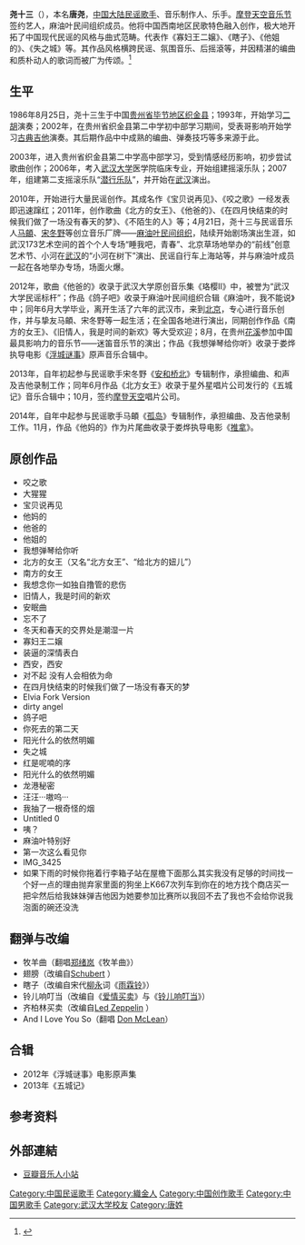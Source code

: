 {{NOT|唐尧}}
{{blpsources|time=2020-12-01}}
{{艺人
|姓名 = 尧十三
|类型 = 男歌手
|图片 = 
|caption = 
|英文名 = Yao Shisan
|国籍 = {{PRC}}
|出生日期 = {{birth date and age|1986|8|25}}
|出生地点 = {{CHN-1949}}[[贵州省|贵州省]] 
|演奏乐器 = [[吉他|吉他]]、[[二胡|二胡]]
|音乐类型 = [[民谣|民谣]]、[[氛围音乐|氛围音乐]]
|职业 = [[歌手|歌手]]、[[音乐制作人|音乐制作人]]
|唱片公司 = 摩登天空（2013）<ref>{{cite news |title=独立民谣音乐人马頔与尧十三签约摩登天空 |url=http://ent.163.com/13/1021/16/9BNO44H500031H0O.html |accessdate=2019-06-26 |work=网易 |date=2013-10-21 |archive-date=2019-06-26 |archive-url=https://web.archive.org/web/20190626032111/http://ent.163.com/13/1021/16/9BNO44H500031H0O.html |dead-url=no }}</ref>
|网站 ={{URL|site.douban.com/monamour}}
}}
'''尧十三'''（{{bd|1986年|8月25日}}），本名'''唐尧'''，[[中国大陆|中国大陆]][[歌手|民谣歌手]]、音乐制作人、乐手。[[摩登天空音乐节|摩登天空音乐节]]签约艺人，麻油叶民间组织成员。他将中国西南地区民歌特色融入创作，极大地开拓了中国现代民谣的风格与曲式范畴。代表作《寡妇王二嬢》、《瞎子》、《他姐的》、《失之城》等。其作品风格横跨民谣、氛围音乐、后摇滾等，并因精湛的编曲和质朴动人的歌词而被广为传颂。<ref>{{cite news |title=尧十三嘞，唱得安逸 |url=http://dsb.gzdsw.com/html/2013-01/15/content_160833.htm |accessdate=2019-06-26 |work=贵州都市报 |date=2013-01-15 |archive-url=https://web.archive.org/web/20190626032338/http://dsb.gzdsw.com/html/2013-01/15/content_160833.htm |archive-date=2019-06-26 |dead-url=yes }}</ref>

== 生平 ==
{{unreferenced section}}
1986年8月25日，尧十三生于中国[[贵州省|贵州省]][[毕节地区|毕节地区]][[织金县|织金县]]；1993年，开始学习[[二胡|二胡]]演奏；2002年，在贵州省织金县第二中学初中部学习期间，受表哥影响开始学习[[古典吉他|古典吉他]]演奏。其后期作品中中成熟的编曲、弹奏技巧等多来源于此。

2003年，进入贵州省织金县第二中学高中部学习，受到情感经历影响，初步尝试歌曲创作；2006年，考入[[武汉大学|武汉大学]]医学院临床专业，开始组建摇滚乐队；2007年，组建第二支摇滚乐队“[[潜行乐队|潜行乐队]]”，并开始在[[武汉|武汉]]演出。

2010年，开始进行大量民谣创作。其成名作《宝贝说再见》、《咬之歌》一经发表即迅速蹿红；2011年，创作歌曲《北方的女王》、《他爸的》、《在四月快结束的时候我们做了一场没有春天的梦》、《不陌生的人》等；4月21日，尧十三与民谣音乐人[[马頔|马頔]]、[[宋冬野|宋冬野]]等创立音乐厂牌——[[麻油叶民间组织|麻油叶民间组织]]，陆续开始剧场演出生涯，如武汉173艺术空间的首个个人专场“睡我吧，青春”、北京草场地举办的“前线”创意艺术节、小河在[[武汉|武汉]]的“小河在树下”演出、民谣自行车上海站等，并与麻油叶成员一起在各地举办专场，场面火爆。

2012年，歌曲《他爸的》收录于武汉大学原创音乐集《珞樱II》中，被誉为“武汉大学民谣标杆”；作品《鸽子吧》收录于麻油叶民间组织合辑《麻油叶，我不能说》中；同年6月大学毕业，离开生活了六年的武汉市，来到[[北京|北京]]，专心进行音乐创作，并与挚友马頔、宋冬野等一起生活；在全国各地进行演出，同期创作作品《南方的女王》、《旧情人，我是时间的新欢》等大受欢迎；8月，在贵州[[花溪|花溪]]参加中国最具影响力的音乐节——迷笛音乐节的演出；作品《我想弹琴给你听》收录于娄烨执导电影《[[浮城谜事|浮城谜事]]》原声音乐合辑中。

2013年，自年初起参与民谣歌手宋冬野《[[安和桥北|安和桥北]]》专辑制作，承担编曲、和声及吉他录制工作；同年6月作品《北方女王》收录于星外星唱片公司发行的《五城记》音乐合辑中；10月，签约[[摩登天空|摩登天空]]唱片公司。

2014年，自年中起参与民谣歌手马頔《[[孤岛|孤岛]]》专辑制作，承担编曲、及吉他录制工作。11月，作品《他妈的》作为片尾曲收录于娄烨执导电影《[[推拿|推拿]]》。

== 原创作品 ==
* 咬之歌
* 大猩猩
* 宝贝说再见
* 他妈的
* 他爸的
* 他姐的
* 我想弹琴给你听
* 北方的女王（又名“北方女王”、“给北方的妞儿”）
* 南方的女王
* 我想念你一如独自撸管的悲伤
* 旧情人，我是时间的新欢
* 安眠曲
* 忘不了
* 冬天和春天的交界处是潮湿一片
* 寡妇王二嬢
* 装逼的深情表白
* 西安，西安
* 对不起 没有人会相依为命
* 在四月快结束的时候我们做了一场没有春天的梦
* Elvia Fork Version
* dirty angel
* 鸽子吧
* 你死去的第二天
* 阳光什么的依然明媚
* 失之城
* 红是呢喃的序
* 阳光什么的依然明媚
* 龙港秘密
* 汪汪···嗷呜···
* 我抽了一根奇怪的烟
* Untitled 0
* 咦？
* 麻油叶特别好
* 第一次这么看见你
* IMG_3425
* 如果下雨的时候你拖着行李箱子站在屋檐下面那么其实我没有足够的时间找一个好一点的理由抛弃家里面的狗坐上K667次列车到你在的地方找个商店买一把伞然后给我妹妹弹吉他因为她要参加比赛所以我回不去了我也不会给你说我泡面的碗还没洗

== 翻弹与改编 ==
* 牧羊曲（翻唱[[郑绪岚|郑绪岚]]《牧羊曲》）
* 翅膀（改编自[[Schubert|Schubert]] <Silent Night>）
* 瞎子（改编自宋代[[柳永|柳永]]词《[[雨霖铃|雨霖铃]]》）
* 铃儿响叮当（改编自《[[爱情买卖|爱情买卖]]》与《[[铃儿响叮当|铃儿响叮当]]》）
* 齐柏林买卖（改编自[[Led_Zeppelin|Led Zeppelin]] <Stairways to heaven>）
* And I Love You So（翻唱 [[Don_McLean|Don McLean]]<And I Love You So>）

== 合辑 ==
*2012年《浮城谜事》电影原声集
*2013年《五城记》

== 参考资料 ==
{{reflist}}

==外部連結==
*[http://site.douban.com/monamour/ 豆瓣音乐人小站]{{Wayback|url=http://site.douban.com/monamour/ |date=20140202172525 }}

{{DEFAULTSORT:Y}}
[[Category:中国民谣歌手|Category:中国民谣歌手]]
[[Category:織金人|Category:織金人]]
[[Category:中国创作歌手|Category:中国创作歌手]]
[[Category:中国男歌手|Category:中国男歌手]]
[[Category:武汉大学校友|Category:武汉大学校友]]
[[Category:唐姓|Category:唐姓]]